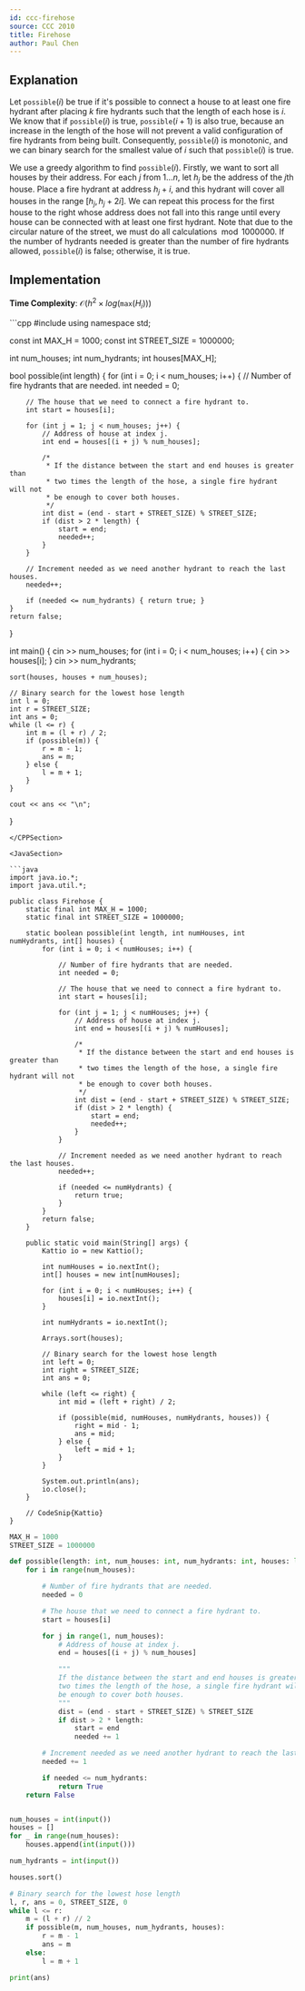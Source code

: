 ```yaml
---
id: ccc-firehose
source: CCC 2010
title: Firehose
author: Paul Chen
---
```


## Explanation

Let $\texttt{possible}(i)$ be true if it's possible to connect a house to at least one fire hydrant after placing $k$ fire hydrants such that the length of each hose is $i$. We know that if $\texttt{possible}(i)$ is true, $\texttt{possible}(i + 1)$ is also true, because an increase in the length of the hose will not prevent a valid configuration of fire hydrants from being built. Consequently, $\texttt{possible}(i)$ is monotonic, and we can binary search for the smallest value of $i$ such that $\texttt{possible}(i)$ is true.

We use a greedy algorithm to find $\texttt{possible}(i)$. Firstly, we want to sort all houses by their address. For each $j$ from $1...n$, let $h_j$ be the address of the $j$th house. Place a fire hydrant at address $h_j + i$, and this hydrant will cover all houses in the range $[h_j, h_j + 2i]$. We can repeat this process for the first house to the right whose address does not fall into this range until every house can be connected with at least one first hydrant. Note that due to the circular nature of the street, we must do all calculations$\mod 1000000$. If the number of hydrants needed is greater than the number of fire hydrants allowed, $\texttt{possible}(i)$ is false; otherwise, it is true.

## Implementation

**Time Complexity**: $\mathcal O(h^2\times log(\texttt{max}(H_i)))$

<LanguageSection>

<CPPSection>
```cpp
#include <bits/stdc++.h>
using namespace std;

const int MAX_H = 1000;
const int STREET_SIZE = 1000000;

int num_houses;
int num_hydrants;
int houses[MAX_H];

bool possible(int length) {
	for (int i = 0; i < num_houses; i++) {
		// Number of fire hydrants that are needed.
		int needed = 0;

		// The house that we need to connect a fire hydrant to.
		int start = houses[i];

		for (int j = 1; j < num_houses; j++) {
			// Address of house at index j.
			int end = houses[(i + j) % num_houses];

			/*
			 * If the distance between the start and end houses is greater than
			 * two times the length of the hose, a single fire hydrant will not
			 * be enough to cover both houses.
			 */
			int dist = (end - start + STREET_SIZE) % STREET_SIZE;
			if (dist > 2 * length) {
				start = end;
				needed++;
			}
		}

		// Increment needed as we need another hydrant to reach the last houses.
		needed++;

		if (needed <= num_hydrants) { return true; }
	}
	return false;
}

int main() {
	cin >> num_houses;
	for (int i = 0; i < num_houses; i++) { cin >> houses[i]; }
	cin >> num_hydrants;

	sort(houses, houses + num_houses);

	// Binary search for the lowest hose length
	int l = 0;
	int r = STREET_SIZE;
	int ans = 0;
	while (l <= r) {
		int m = (l + r) / 2;
		if (possible(m)) {
			r = m - 1;
			ans = m;
		} else {
			l = m + 1;
		}
	}

	cout << ans << "\n";
}
```
</CPPSection>

<JavaSection>

```java
import java.io.*;
import java.util.*;

public class Firehose {
    static final int MAX_H = 1000;
    static final int STREET_SIZE = 1000000;

    static boolean possible(int length, int numHouses, int numHydrants, int[] houses) {
        for (int i = 0; i < numHouses; i++) {

            // Number of fire hydrants that are needed.
            int needed = 0;

            // The house that we need to connect a fire hydrant to.
            int start = houses[i];

            for (int j = 1; j < numHouses; j++) {
                // Address of house at index j.
                int end = houses[(i + j) % numHouses];

                /* 
                 * If the distance between the start and end houses is greater than
                 * two times the length of the hose, a single fire hydrant will not
                 * be enough to cover both houses.
                 */
                int dist = (end - start + STREET_SIZE) % STREET_SIZE;
                if (dist > 2 * length) {
                    start = end;
                    needed++;
                }
            }

            // Increment needed as we need another hydrant to reach the last houses.
            needed++;

            if (needed <= numHydrants) {
                return true;
            }
        }
        return false;
    }

    public static void main(String[] args) {
        Kattio io = new Kattio();
        
        int numHouses = io.nextInt();
        int[] houses = new int[numHouses];
        
        for (int i = 0; i < numHouses; i++) {
            houses[i] = io.nextInt();
        }
        
        int numHydrants = io.nextInt();
        
        Arrays.sort(houses);

        // Binary search for the lowest hose length
        int left = 0;
		int right = STREET_SIZE;
		int ans = 0;
        
        while (left <= right) {
            int mid = (left + right) / 2;
            
            if (possible(mid, numHouses, numHydrants, houses)) {
                right = mid - 1;
                ans = mid;
            } else {
                left = mid + 1;
            }
        }
        
        System.out.println(ans);
        io.close();
    }

	// CodeSnip{Kattio}
}
```

</JavaSection>

<PySection>

```py
MAX_H = 1000
STREET_SIZE = 1000000

def possible(length: int, num_houses: int, num_hydrants: int, houses: list) -> bool:
    for i in range(num_houses):

        # Number of fire hydrants that are needed.
        needed = 0

        # The house that we need to connect a fire hydrant to.
        start = houses[i]

        for j in range(1, num_houses):
            # Address of house at index j.
            end = houses[(i + j) % num_houses]

            """
            If the distance between the start and end houses is greater than
            two times the length of the hose, a single fire hydrant will not
            be enough to cover both houses.
            """
            dist = (end - start + STREET_SIZE) % STREET_SIZE
            if dist > 2 * length:
                start = end
                needed += 1

        # Increment needed as we need another hydrant to reach the last houses.
        needed += 1

        if needed <= num_hydrants:
            return True
    return False


num_houses = int(input())
houses = []
for _ in range(num_houses):
    houses.append(int(input()))

num_hydrants = int(input())

houses.sort()

# Binary search for the lowest hose length
l, r, ans = 0, STREET_SIZE, 0
while l <= r:
    m = (l + r) // 2
    if possible(m, num_houses, num_hydrants, houses):
        r = m - 1
        ans = m
    else:
        l = m + 1

print(ans)
```

</PySection>

</LanguageSection>
